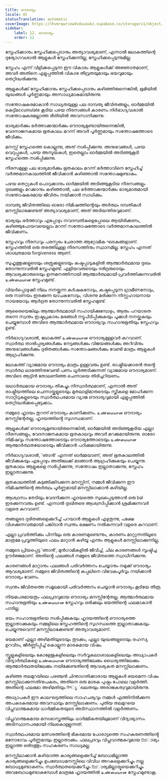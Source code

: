 ```yaml
---
title: ഔദാര്യം
locale: ml
statusTranslation: automatic
coverImage: https://lhvmrqwrcowdvduuaukz.supabase.co/storage/v1/object/public/strapi-uploads/small_cover-educacion-fundamental.webp-2d51a7828a2b1309555be27f7e2a61a0.webp
sidebar:
    label: 12. ഔദാര്യം
    order: 12
---
```

സ്നേഹിക്കാനും സ്നേഹിക്കപ്പെടാനും അത്യാവശ്യമാണ്, എന്നാൽ ലോകത്തിന്റെ ദുര്യോഗവശാൽ ആളുകൾ സ്നേഹിക്കുന്നില്ല, സ്നേഹിക്കപ്പെടുന്നുമില്ല.

സ്നേഹം എന്ന് വിളിക്കപ്പെടുന്ന ഈ വികാരം ആളുകൾക്ക് അജ്ഞാതമാണ്, അവർ അതിനെ എളുപ്പത്തിൽ വികാര തീവ്രതയുമായും ഭയവുമായും തെറ്റിദ്ധരിക്കുന്നു.

ആളുകൾക്ക് സ്നേഹിക്കാനും സ്നേഹിക്കപ്പെടാനും കഴിഞ്ഞിരുന്നെങ്കിൽ, ഭൂമിയിൽ യുദ്ധങ്ങൾ പൂർണ്ണമായും അസാധ്യമാകുമായിരുന്നു.

സന്തോഷകരമാകാൻ സാധ്യതയുള്ള പല ദാമ്പത്യ ജീവിതങ്ങളും, ഓർമ്മയിൽ കെട്ടിaccumulate കൂടിയ പഴയ നീരസങ്ങൾ കാരണം നിർഭാഗ്യവശാൽ സന്തോഷകരമല്ലാത്ത രീതിയിൽ അവസാനിക്കുന്നു.

ഭാര്യമാർക്കും ഭർത്താക്കന്മാർക്കും ഔദാര്യമുണ്ടായിരുന്നെങ്കിൽ, വേദനാജനകമായ ഭൂതകാലം മറന്ന് അവർ പൂർണ്ണമായും സന്തോഷത്തോടെ ജീവിക്കും.

മനസ്സ് സ്നേഹത്തെ കൊല്ലുന്നു, അത് നശിപ്പിക്കുന്നു. അനുഭവങ്ങൾ, പഴയ വെറുപ്പുകൾ, പഴയ അസൂയകൾ, ഇതെല്ലാം ഓർമ്മയിൽ അടിഞ്ഞുകൂടി സ്നേഹത്തെ നശിപ്പിക്കുന്നു.

നീരസമുള്ള പല ഭാര്യമാർക്കും ഭൂതകാലം മറന്ന് ഭർത്താവിനെ സ്നേഹിച്ച് വർത്തമാനകാലത്തിൽ ജീവിക്കാൻ കഴിഞ്ഞാൽ സന്തോഷമുണ്ടാകും.

പഴയ തെറ്റുകൾ പൊറുക്കാനും ഓർമ്മയിൽ അടിഞ്ഞുകൂടിയ നീരസങ്ങളും ദുഃഖങ്ങളും മറക്കാനും കഴിഞ്ഞാൽ, പല ഭർത്താക്കന്മാർക്കും ഭാര്യമാരുമായി സന്തോഷകരമായ ജീവിതം നയിക്കാൻ സാധിക്കും.

ദാമ്പത്യ ജീവിതത്തിലെ ഓരോ നിമിഷത്തിൻ്റെയും അർത്ഥം ദമ്പതികൾ മനസ്സിലാക്കേണ്ടത് അത്യാവശ്യമാണ്, അത് അടിയന്തിരവുമാണ്.

ഭാര്യയും ഭർത്താവും എപ്പോഴും നവദമ്പതികളെപ്പോലെ ആയിരിക്കണം, കഴിഞ്ഞുപോയവയെല്ലാം മറന്ന് സന്തോഷത്തോടെ വർത്തമാനകാലത്തിൽ ജീവിക്കണം.

സ്നേഹവും നീരസവും പരസ്പരം ചേരാത്ത ആറ്റോമിക ഘടകങ്ങളാണ്. സ്നേഹത്തിൽ ഒരു തരത്തിലുള്ള നീരസത്തിനും സ്ഥാനമില്ല. സ്നേഹം എന്നത് ശാശ്വതമായ forgiveness ആണ്.

സുഹൃത്തുക്കളുടെയും ശത്രുക്കളുടെയും കഷ്ടപ്പാടുകളിൽ ആത്മാർത്ഥമായ ദുഃഖം തോന്നുന്നവരിൽ സ്നേഹമുണ്ട്. എളിയവരുടെയും ദരിദ്രരുടെയും ആവശ്യക്കാരുടെയും ഉന്നമനത്തിനായി ആത്മാർത്ഥമായി പ്രവർത്തിക്കുന്നവരിൽ உண்மையான സ്നേഹമുണ്ട്.

വിയർപ്പൊഴുക്കി നിലം നനയ്ക്കുന്ന കർഷകനോടും, കഷ്ടപ്പെടുന്ന ഗ്രാമീണനോടും, ഒരു നാണയം ഇരക്കുന്ന യാചകനോടും, വിശന്നു മരിക്കുന്ന നിസ്സഹായനായ നായയോടും ആർദ്രത തോന്നുന്നവരിൽ സ്നേഹമുണ്ട്.

ആരെെയെങ്കിലും ആത്മാർത്ഥമായി സഹായിക്കുമ്പോഴും, ആരും പറയാതെ തന്നെ സ്വന്തം ഇഷ്ടപ്രകാരം മരങ്ങൾ നട്ടുപിടിപ്പിക്കുകയും പൂക്കൾ നനയ്ക്കുകയും ചെയ്യുമ്പോൾ അവിടെ ആത്മാർത്ഥമായ ഔദാര്യവും സഹാനുഭൂതിയും സ്നേഹവും ഉണ്ട്.

നിർഭാഗ്യവശാൽ, ലോകത്ത് உண்மையான ഔദാര്യമുള്ളവർ കുറവാണ്. സ്വാർത്ഥ താൽപ്പര്യങ്ങൾക്കും നേട്ടങ്ങൾക്കും വിജയങ്ങൾക്കും അറിവിനും അനുഭവങ്ങൾക്കും ദുരിതങ്ങൾക്കും സന്തോഷങ്ങൾക്കും വേണ്ടി മാത്രം ആളുകൾ ആഗ്രഹിക്കുന്നു.

ലോകത്ത് വ്യാജമായ ഔദാര്യം മാത്രം ഉള്ളവരും ഉണ്ട്. രാഷ്ട്രീയക്കാരൻ തൻ്റെ സ്വാർത്ഥ ലാഭത്തിനുവേണ്ടി പണം ധൂർത്തടിക്കുന്നത് വ്യാജമായ ഔദാര്യമാണ്. അവിടെ ആട്ടിൻ തോലണിഞ്ഞ ചെന്നായെ തിരിച്ചറിയണം.

യഥാർത്ഥമായ ഔദാര്യം തികച്ചും നിസ്വാർത്ഥമാണ്, എന്നാൽ അത് രാഷ്ട്രീയത്തിലെ ചെന്നായ്ക്കളുടെയും മുതലാളിമാരുടെയും സ്ത്രീകളെ മോഹിക്കുന്ന സാറ്റിറുകളുടെയും സ്വാർത്ഥപരമായ വ്യാജ ഔദാര്യവുമായി എളുപ്പത്തിൽ തെറ്റിദ്ധരിക്കപ്പെട്ടേക്കാം.

നമ്മുടെ ഹൃദയം തുറന്ന് ഔദാര്യം കാണിക്കണം. உண்மையான ഔദാര്യം മനസ്സിന്റേതല്ല, ഹൃദയത്തിൻ്റെ സുഗന്ധമാണ്.

ആളുകൾക്ക് ഔദാര്യമുണ്ടായിരുന്നെങ്കിൽ, ഓർമ്മയിൽ അടിഞ്ഞുകൂടിയ എല്ലാ നീരസങ്ങളും, വേദനാജനകമായ ഭൂതകാലവും അവർ മറക്കുമായിരുന്നു. ഓരോ നിമിഷവും സന്തോഷത്തോടെയും ഔദാര്യത്തോടെയും உண்மையான ആത്മാർത്ഥതയോടെയും ജീവിക്കാൻ പഠിക്കുമായിരുന്നു.

നിർഭാഗ്യവശാൽ, 'ഞാൻ' എന്നത് ഓർമ്മയാണ്, അത് ഭൂതകാലത്തിൽ ജീവിക്കുകയും എപ്പോഴും അതിലേക്ക് മടങ്ങാൻ ആഗ്രഹിക്കുകയും ചെയ്യുന്നു. ഭൂതകാലം ആളുകളെ നശിപ്പിക്കുന്നു, സന്തോഷം ഇല്ലാതാക്കുന്നു, സ്നേഹം ഇല്ലാതാക്കുന്നു.

ഭൂതകാലത്തിൽ കുടുങ്ങിക്കിടക്കുന്ന മനസ്സിന്, നമ്മൾ ജീവിക്കുന്ന ഈ നിമിഷത്തിന്റെ അർത്ഥം പൂർണ്ണമായി മനസ്സിലാക്കാൻ കഴിയില്ല.

ആശ്വാസം തേടിയും വേദനിക്കുന്ന ഹൃദയത്തെ സുഖപ്പെടുത്താൻ ഒരു bal ഇരക്കുന്നവരും ഉണ്ട്. എന്നാൽ ദുഃഖിതരെ ആശ്വസിപ്പിക്കാൻ ശ്രമിക്കുന്നവർ വളരെ കുറവാണ്.

തങ്ങളുടെ ദുരിതങ്ങളെക്കുറിച്ച് പറയാൻ ആളുകൾ എഴുതുന്നു, പക്ഷേ വിശക്കുന്നവരുമായി പങ്കിടാൻ സ്വന്തം ഭക്ഷണം നൽകുന്നവർ വളരെ കുറവാണ്.

എല്ലാ പ്രവർത്തിക്കും പിന്നിലും ഒരു കാരണമുണ്ടെന്നും, കാരണം മാറ്റുന്നതിലൂടെ മാത്രമേ പ്രവൃത്തിയുടെ ഫലം മാറ്റാൻ കഴിയൂ എന്നും ആളുകൾ മനസ്സിലാക്കുന്നില്ല.

നമ്മുടെ പ്രിയപ്പെട്ട 'ഞാൻ', മുൻഗാമികളിൽ ജീവിച്ച്, ചില കാരണങ്ങൾ സൃഷ്ടിച്ച ഊർജ്ജമാണ്. അതിൻ്റെ ഫലങ്ങൾ നമ്മുടെ ജീവിതത്തെ സ്വാധീനിക്കുന്നു.

കാരണങ്ങൾ മാറ്റാനും ഫലങ്ങൾ പരിവർത്തനം ചെയ്യാനും നമുക്ക് ഔദാര്യം ആവശ്യമാണ്. നമ്മുടെ ജീവിതത്തിന്റെ കപ്പലിനെ വിവേകപൂർവ്വം നയിക്കാൻ ഔദാര്യം വേണം.

സ്വന്തം ജീവിതത്തെ സമൂലമായി പരിവർത്തനം ചെയ്യാൻ ഔദാര്യം കൂടിയേ തീരൂ.

നിയമപരമായതും ഫലപ്രദവുമായ ഔദാര്യം മനസ്സിന്റേതല്ല. ആത്മാർത്ഥമായ സഹാനുഭൂതിയും உண்மையான സ്നേഹവും ഒരിക്കലും ഭയത്തിന്റെ ഫലമാകാൻ പാടില്ല.

ഭയം സഹാനുഭൂതിയെ നശിപ്പിക്കുകയും ഹൃദയത്തിന്റെ ഔദാര്യത്തെ ഇല്ലാതാക്കുകയും നമ്മളിലെ സ്നേഹത്തിന്റെ സുഗന്ധത്തെ ഇല്ലാതാക്കുകയും ചെയ്യുന്നുവെന്ന് മനസ്സിലാക്കേണ്ടത് അത്യാവശ്യമാണ്.

ഭയമാണ് എല്ലാ അഴിമതിയുടെയും തുടക്കം, എല്ലാ യുദ്ധങ്ങളുടെയും രഹസ്യ ഉറവിടം, ജീർണ്ണിപ്പിച്ച് കൊല്ലുന്ന മാരകമായ വിഷം.

സ്കൂളുകളിലെയും കോളേജുകളിലെയും സർവ്വകലാശാലകളിലെയും അധ്യാപകർ വിദ്യാർത്ഥികളെ உண்மையான ഔദാര്യത്തിലേക്കും ധൈര്യത്തിലേക്കും ആത്മാർത്ഥതയിലേക്കും നയിക്കേണ്ടതിന്റെ ആവശ്യകത മനസ്സിലാക്കണം.

കഴിഞ്ഞ തലമുറയിലെ പഴഞ്ചൻ ചിന്താഗതിക്കാരായ ആളുകൾ ഭയമെന്ന വിഷം മനസ്സിലാക്കുന്നതിനുപകരം, അതിനെ ഒരു മാരക പുഷ്പം പോലെ വളർത്തി. അതിന്റെ ഫലമോ അഴിമതിയും বিশൃંഖലതയും അരാജകത്വവുമായിരുന്നു.

അധ്യാപകർ ഈ കാലഘട്ടത്തിലെ സാഹചര്യവും നമ്മൾ എത്തിനിൽക്കുന്ന അപകടകരമായ അവസ്ഥയും മനസ്സിലാക്കണം. പുതിയ തലമുറയെ വിപ്ലവാത്മകമായ ധാർമ്മികതയുടെ അടിസ്ഥാനത്തിൽ വളർത്തണം.

വിപ്ലവാത്മകമായ മനഃശാസ്ത്രത്തിലും ധാർമ്മികതയിലുമാണ് വിദ്യാഭ്യാസം അടിസ്ഥാനപരമായി നിലകൊള്ളുന്നത്.

സ്വാർത്ഥപരമായ മത്സരത്തിന്റെ ഭീകരമായ പോരാട്ടത്തെ സഹകരണത്തിൻ്റെ മനോഭാവം പൂർണ്ണമായും ഇല്ലാതാക്കും. ഫലപ്രദവും വിപ്ലവാത്മകവുമായ ಔದാര്യം ഇല്ലാത്ത ഒരിടത്തും സഹകരണം സാധ്യമല്ല.

മനസ്സിലാക്കാൻ കഴിയാത്ത കാര്യങ്ങളെക്കുറിച്ച് ബോധമില്ലാത്ത കാര്യങ്ങളെക്കുറിച്ചും ഉപബോധമനസ്സിലെ വിവിധ അറകളെക്കുറിച്ചും നല്ല ബോധ്യമുണ്ടാകണം. സ്വാർത്ഥതയെക്കുറിച്ചും ಔದാര്യമില്ലായ്മയെക്കുറിച്ചും അവബോധമുണ്ടാകുമ്പോൾ മാത്രമേ ഹൃദയത്തിൽ உண்மையான സ്നേഹമുണ്ടാകൂ.

